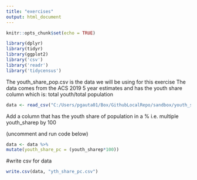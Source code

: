 ```yaml
---
title: "exercises"
output: html_document
---
```


```r
knitr::opts_chunk$set(echo = TRUE)
```

```r
library(dplyr)
library(tidyr)
library(ggplot2)
library('csv')
library('readr')
library('tidycensus')
```


The youth_share_pop.csv is the data we will be using for this exercise
The data comes from the ACS 2019 5 year estimates and has the youth share column which is: total youth/total population

```r
data <- read_csv("C:/Users/pgauta01/Box/GithubLocalRepo/sandbox/youth_share_pop.csv")
```

Add a column that has the youth share of population in a %
i.e. multiple youth_sharep by 100

(uncomment and run code below)
```r
data <- data %>%
mutate(youth_share_pc = (youth_sharep*100))
```

#write csv for data
```r

write.csv(data, "yth_share_pc.csv")

```